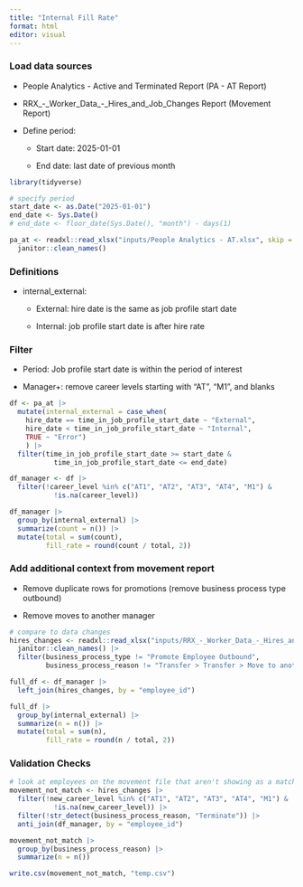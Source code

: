 ```yaml
---
title: "Internal Fill Rate"
format: html
editor: visual
---
```


### Load data sources

-   People Analytics - Active and Terminated Report (PA - AT Report)

-   RRX\_-\_Worker_Data\_-\_Hires_and_Job_Changes Report (Movement Report)

-   Define period:

    -   Start date: 2025-01-01

    -   End date: last date of previous month

```r
library(tidyverse)

# specify period
start_date <- as.Date("2025-01-01")
end_date <- Sys.Date()
# end_date <- floor_date(Sys.Date(), "month") - days(1)

pa_at <- readxl::read_xlsx("inputs/People Analytics - AT.xlsx", skip = 1) |> 
  janitor::clean_names()
```

### Definitions

-   internal_external:

    -   External: hire date is the same as job profile start date

    -   Internal: job profile start date is after hire rate

### Filter

-   Period: Job profile start date is within the period of interest

-   Manager+: remove career levels starting with "AT", "M1", and blanks

```r
df <- pa_at |> 
  mutate(internal_external = case_when(
    hire_date == time_in_job_profile_start_date ~ "External",
    hire_date < time_in_job_profile_start_date ~ "Internal",
    TRUE ~ "Error")
    ) |>
  filter(time_in_job_profile_start_date >= start_date &
           time_in_job_profile_start_date <= end_date)

df_manager <- df |> 
  filter(!career_level %in% c("AT1", "AT2", "AT3", "AT4", "M1") & 
           !is.na(career_level))

df_manager |> 
  group_by(internal_external) |> 
  summarize(count = n()) |> 
  mutate(total = sum(count),
         fill_rate = round(count / total, 2))
```

### Add additional context from movement report

-   Remove duplicate rows for promotions (remove business process type outbound)

-   Remove moves to another manager

```r
# compare to data changes 
hires_changes <- readxl::read_xlsx("inputs/RRX_-_Worker_Data_-_Hires_and_Job_Changes.xlsx", skip = 7) |> 
  janitor::clean_names() |> 
  filter(business_process_type != "Promote Employee Outbound",
         business_process_reason != "Transfer > Transfer > Move to another Manager")

full_df <- df_manager |> 
  left_join(hires_changes, by = "employee_id")

full_df |> 
  group_by(internal_external) |> 
  summarize(n = n()) |> 
  mutate(total = sum(n),
         fill_rate = round(n / total, 2))
```

### Validation Checks

```r
# look at employees on the movement file that aren't showing as a match
movement_not_match <- hires_changes |> 
  filter(!new_career_level %in% c("AT1", "AT2", "AT3", "AT4", "M1") & 
           !is.na(new_career_level)) |> 
  filter(!str_detect(business_process_reason, "Terminate")) |> 
  anti_join(df_manager, by = "employee_id")

movement_not_match |> 
  group_by(business_process_reason) |> 
  summarize(n = n())

write.csv(movement_not_match, "temp.csv")
```
